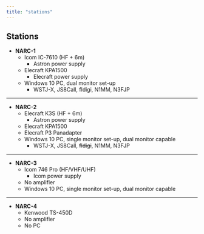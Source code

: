 ```yaml
---
title: "stations"
---
```


## Stations

- **NARC-1**
    - Icom IC-7610 (HF + 6m)
      - Astron power supply
    - Elecraft KPA1500
      - Elecraft power supply
    - Windows 10 PC, dual monitor set-up
        - WSTJ-X, JS8Call, fldigi, N1MM, N3FJP
        
---

- **NARC-2**
    - Elecraft K3S (HF + 6m)
      - Astron power supply
    - Elecraft KPA1500
    - Elecraft P3 Panadapter
    - Windows 10 PC, single monitor set-up, dual monitor capable
      - WSTJ-X, JS8Call, ~~fldigi~~, N1MM, N3FJP

---

- **NARC-3**
    - Icom 746 Pro (HF/VHF/UHF)
      - Icom power supply
    - No amplifier
    - Windows 10 PC, single monitor set-up, dual monitor capable

---

- **NARC-4**
    - Kenwood TS-450D
    - No amplifier
    - No PC
    
